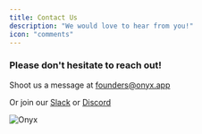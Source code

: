 ```yaml
---
title: Contact Us
description: "We would love to hear from you!"
icon: "comments"
---
```


### Please don't hesitate to reach out!

Shoot us a message at [founders@onyx.app](mailto:founders@onyx.app)

Or join our [Slack](https://join.slack.com/t/onyx-dot-app/shared_invite/zt-34lu4m7xg-TsKGO6h8PDvR5W27zTdyhA)
or [Discord](https://discord.gg/TDJ59cGV2X)

![Onyx](/logo/onyx_logo.png)
